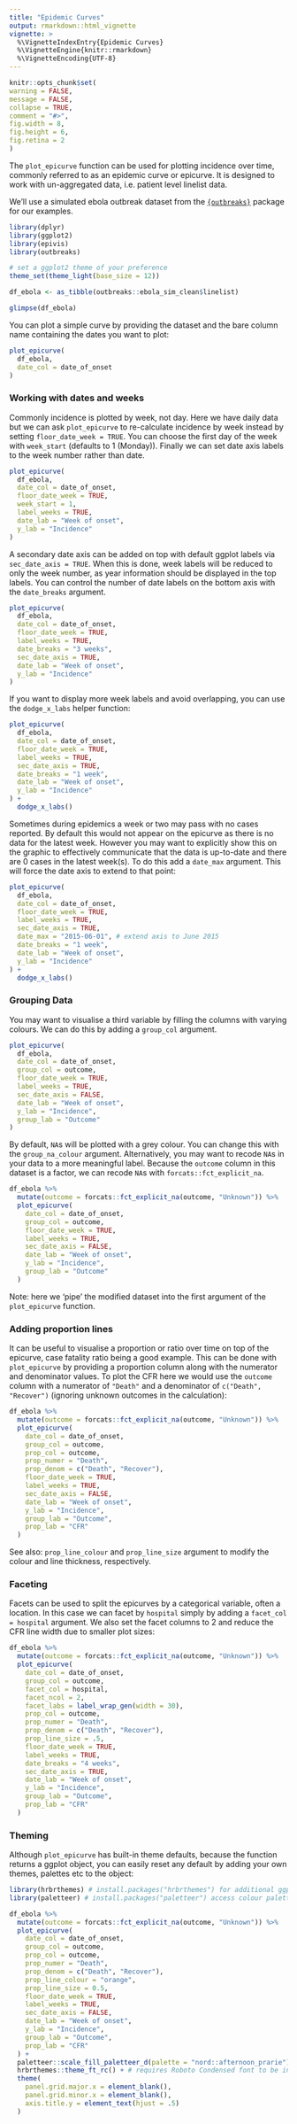 ```yaml
---
title: "Epidemic Curves"
output: rmarkdown::html_vignette
vignette: >
  %\VignetteIndexEntry{Epidemic Curves}
  %\VignetteEngine{knitr::rmarkdown}
  %\VignetteEncoding{UTF-8}
---
```



```r
knitr::opts_chunk$set(
warning = FALSE,
message = FALSE,
collapse = TRUE,
comment = "#>",
fig.width = 8,
fig.height = 6,
fig.retina = 2
)
```

The `plot_epicurve` function can be used for plotting incidence over time, commonly referred to as an epidemic curve or epicurve. It is designed to work with un-aggregated data, i.e. patient level linelist data.

We'll use a simulated ebola outbreak dataset from the [`{outbreaks}`](http://www.repidemicsconsortium.org/outbreaks/) package for our examples.

```r
library(dplyr)
library(ggplot2)
library(epivis)
library(outbreaks) 

# set a ggplot2 theme of your preference
theme_set(theme_light(base_size = 12))
```

```r
df_ebola <- as_tibble(outbreaks::ebola_sim_clean$linelist)

glimpse(df_ebola)
```

You can plot a simple curve by providing the dataset and the bare column name containing the dates you want to plot:

```r
plot_epicurve(
  df_ebola, 
  date_col = date_of_onset
)
```

### Working with dates and weeks

Commonly incidence is plotted by week, not day. Here we have daily data but we can ask `plot_epicurve` to re-calculate incidence by week instead by setting `floor_date_week = TRUE`. You can choose the first day of the week with `week_start` (defaults to 1 (Monday)). Finally we can set date axis labels to the week number rather than date.

```r
plot_epicurve(
  df_ebola, 
  date_col = date_of_onset, 
  floor_date_week = TRUE, 
  week_start = 1,
  label_weeks = TRUE,
  date_lab = "Week of onset", 
  y_lab = "Incidence"
)
```

A secondary date axis can be added on top with default ggplot labels via `sec_date_axis = TRUE`. When this is done, week labels will be reduced to only the week number, as year information should be displayed in the top labels. You can control the number of date labels on the bottom axis with the `date_breaks` argument.

```r
plot_epicurve(
  df_ebola, 
  date_col = date_of_onset, 
  floor_date_week = TRUE, 
  label_weeks = TRUE,
  date_breaks = "3 weeks",
  sec_date_axis = TRUE,
  date_lab = "Week of onset", 
  y_lab = "Incidence"
)
```


If you want to display more week labels and avoid overlapping, you can use the `dodge_x_labs` helper function:

```r
plot_epicurve(
  df_ebola, 
  date_col = date_of_onset, 
  floor_date_week = TRUE,
  label_weeks = TRUE,
  sec_date_axis = TRUE,
  date_breaks = "1 week", 
  date_lab = "Week of onset", 
  y_lab = "Incidence"
) +
  dodge_x_labs()
```

Sometimes during epidemics a week or two may pass with no cases reported. By default this would not appear on the epicurve as there is no data for the latest week. However you may want to explicitly show this on the graphic to effectively communicate that the data is up-to-date and there are 0 cases in the latest week(s). To do this add a `date_max` argument. This will force the date axis to extend to that point:

```r
plot_epicurve(
  df_ebola, 
  date_col = date_of_onset, 
  floor_date_week = TRUE,
  label_weeks = TRUE,
  sec_date_axis = TRUE,
  date_max = "2015-06-01", # extend axis to June 2015
  date_breaks = "1 week", 
  date_lab = "Week of onset", 
  y_lab = "Incidence"
) +
  dodge_x_labs()
```

### Grouping Data

You may want to visualise a third variable by filling the columns with varying colours. We can do this by adding a `group_col` argument. 

```r
plot_epicurve(
  df_ebola, 
  date_col = date_of_onset, 
  group_col = outcome,
  floor_date_week = TRUE,  
  label_weeks = TRUE,
  sec_date_axis = FALSE,
  date_lab = "Week of onset", 
  y_lab = "Incidence",
  group_lab = "Outcome"
)
```

By default, `NA`s will be plotted with a grey colour. You can change this with the `group_na_colour` argument. Alternatively, you may want to recode `NA`s in your data to a more meaningful label. Because the `outcome` column in this dataset is a factor, we can recode `NA`s with `forcats::fct_explicit_na`.

```r
df_ebola %>% 
  mutate(outcome = forcats::fct_explicit_na(outcome, "Unknown")) %>% 
  plot_epicurve(
    date_col = date_of_onset, 
    group_col = outcome,
    floor_date_week = TRUE,  
    label_weeks = TRUE,
    sec_date_axis = FALSE,
    date_lab = "Week of onset", 
    y_lab = "Incidence",
    group_lab = "Outcome"
  )
```

Note: here we 'pipe' the modified dataset into the first argument of the `plot_epicurve` function.

### Adding proportion lines

It can be useful to visualise a proportion or ratio over time on top of the epicurve, case fatality ratio being a good example. This can be done with `plot_epicurve` by providing a proportion column along with the numerator and denominator values. To plot the CFR here we would use the `outcome` column with a numerator of `"Death"` and a denominator of `c("Death", "Recover")` (ignoring unknown outcomes in the calculation):

```r
df_ebola %>% 
  mutate(outcome = forcats::fct_explicit_na(outcome, "Unknown")) %>% 
  plot_epicurve(
    date_col = date_of_onset, 
    group_col = outcome,
    prop_col = outcome,
    prop_numer = "Death",
    prop_denom = c("Death", "Recover"),
    floor_date_week = TRUE,  
    label_weeks = TRUE,
    sec_date_axis = FALSE,
    date_lab = "Week of onset", 
    y_lab = "Incidence",
    group_lab = "Outcome",
    prop_lab = "CFR"
  )
```

See also: `prop_line_colour` and `prop_line_size` argument to modify the colour and line thickness, respectively.


### Faceting

Facets can be used to split the epicurves by a categorical variable, often a location. In this case we can facet by `hospital` simply by adding a `facet_col = hospital` argument. We also set the facet columns to 2 and reduce the CFR line width due to smaller plot sizes:

```r
df_ebola %>% 
  mutate(outcome = forcats::fct_explicit_na(outcome, "Unknown")) %>% 
  plot_epicurve(
    date_col = date_of_onset, 
    group_col = outcome,
    facet_col = hospital,
    facet_ncol = 2,
    facet_labs = label_wrap_gen(width = 30),
    prop_col = outcome,
    prop_numer = "Death",
    prop_denom = c("Death", "Recover"),
    prop_line_size = .5,
    floor_date_week = TRUE,  
    label_weeks = TRUE,
    date_breaks = "4 weeks",
    sec_date_axis = TRUE,
    date_lab = "Week of onset", 
    y_lab = "Incidence",
    group_lab = "Outcome",
    prop_lab = "CFR"
  )
```

### Theming

Although `plot_epicurve` has built-in theme defaults, because the function returns a ggplot object, you can easily reset any default by adding your own themes, palettes etc to the object:

```r
library(hrbrthemes) # install.packages("hrbrthemes") for additional ggplot2 themes
library(paletteer) # install.packages("paletteer") access colour palettes from several different packages

df_ebola %>% 
  mutate(outcome = forcats::fct_explicit_na(outcome, "Unknown")) %>% 
  plot_epicurve(
    date_col = date_of_onset, 
    group_col = outcome,
    prop_col = outcome,
    prop_numer = "Death",
    prop_denom = c("Death", "Recover"),
    prop_line_colour = "orange",
    prop_line_size = 0.5,
    floor_date_week = TRUE, 
    label_weeks = TRUE,
    sec_date_axis = FALSE,
    date_lab = "Week of onset", 
    y_lab = "Incidence",
    group_lab = "Outcome",
    prop_lab = "CFR"
  ) +
  paletteer::scale_fill_paletteer_d(palette = "nord::afternoon_prarie") +
  hrbrthemes::theme_ft_rc() + # requires Roboto Condensed font to be installed on your system
  theme(
    panel.grid.major.x = element_blank(), 
    panel.grid.minor.x = element_blank(), 
    axis.title.y = element_text(hjust = .5)
  )
```




